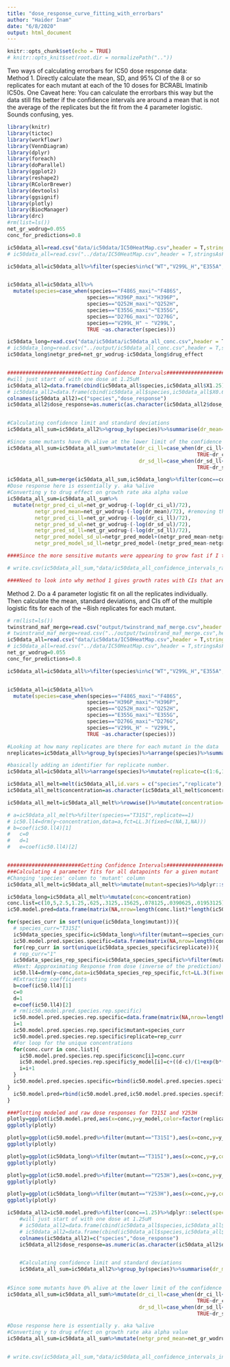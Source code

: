 ```yaml
---
title: "dose_response_curve_fitting_with_errorbars"
author: "Haider Inam"
date: "6/8/2020"
output: html_document
---
```


```r
knitr::opts_chunk$set(echo = TRUE)
# knitr::opts_knit$set(root.dir = normalizePath(".."))
```
Two ways of calculating errorbars for IC50 dose response data:  
Method 1. Directly calculate the mean, SD, and 95% CI of the 8 or so replicates for each mutant at each of the 10 doses for BCRABL Imatinib IC50s. One Caveat here: You can calculate the errorbars this way but the data still fits better if the confidence intervals are around a mean that is not the average of the replicates but the fit from the 4 parameter logistic. Sounds confusing, yes.
```r
library(knitr)
library(tictoc)
library(workflowr)
library(VennDiagram)
library(dplyr)
library(foreach)
library(doParallel)
library(ggplot2)
library(reshape2)
library(RColorBrewer)
library(devtools)
library(ggsignif)
library(plotly)
library(BiocManager)
library(drc)
#rm(list=ls())
net_gr_wodrug=0.055
conc_for_predictions=0.8

ic50data_all=read.csv("data/ic50data/IC50HeatMap.csv",header = T,stringsAsFactors = F)
# ic50data_all=read.csv("../data/IC50HeatMap.csv",header = T,stringsAsFactors = F)

ic50data_all=ic50data_all%>%filter(species%in%c("WT","V299L_H","E355A","D276G_maxi","H396R","F317L","F359I","E459K","G250E","F359C","F359V","M351T","L248V","E355G_maxi","Q252H_maxi","Y253F","F486S_maxi","H396P_maxi","E255K","Y253H","T315I","E255V"))


ic50data_all=ic50data_all%>%
  mutate(species=case_when(species=="F486S_maxi"~"F486S",
                          species=="H396P_maxi"~"H396P",
                          species=="Q252H_maxi"~"Q252H",
                          species=="E355G_maxi"~"E355G",
                          species=="D276G_maxi"~"D276G",
                          species=="V299L_H" ~ "V299L",
                          TRUE ~as.character(species)))

ic50data_long=read.csv("data/ic50data/ic50data_all_conc.csv",header = T,stringsAsFactors = F)
# ic50data_long=read.csv("../output/ic50data_all_conc.csv",header = T,stringsAsFactors = F)
ic50data_long$netgr_pred=net_gr_wodrug-ic50data_long$drug_effect


########################Getting Confidence Intervals########################
#will just start of with one dose at 1.25uM
ic50data_all2=data.frame(cbind(ic50data_all$species,ic50data_all$X1.25))
# ic50data_all2=data.frame(cbind(ic50data_all$species,ic50data_all$X0.625))
colnames(ic50data_all2)=c("species","dose_response")
ic50data_all2$dose_response=as.numeric(as.character(ic50data_all2$dose_response))


#Calculating confidence limit and standard deviations
ic50data_all_sum=ic50data_all2%>%group_by(species)%>%summarise(dr_mean=mean(dose_response),dr_ci_ul=dr_mean+1.96*sd(dose_response)*sqrt(n()),dr_ci_ll=dr_mean-1.96*sd(dose_response)*sqrt(n()),dr_sd_ul=dr_mean+sd(dose_response),dr_sd_ll=dr_mean-sd(dose_response))

#Since some mutants have 0% alive at the lower limit of the confidence interval, I'm converting those to 0
ic50data_all_sum=ic50data_all_sum%>%mutate(dr_ci_ll=case_when(dr_ci_ll<=0~0,
                                                              TRUE~dr_ci_ll),
                                           dr_sd_ll=case_when(dr_sd_ll<=0~0,
                                                              TRUE~dr_sd_ll))

ic50data_all_sum=merge(ic50data_all_sum,ic50data_long%>%filter(conc==conc_for_predictions)%>%dplyr::select(mutant,netgr_pred_model=netgr_pred),by.x="species",by.y="mutant")
#Dose response here is essentially y. aka %alive
#Converting y to drug effect on growth rate aka alpha value
ic50data_all_sum=ic50data_all_sum%>%
  mutate(netgr_pred_ci_ul=net_gr_wodrug-(-log(dr_ci_ul)/72),
         netgr_pred_mean=net_gr_wodrug-(-log(dr_mean)/72), #removing this because we want netgr_mean to be derived from the logistic fit
         netgr_pred_ci_ll=net_gr_wodrug-(-log(dr_ci_ll)/72),
         netgr_pred_sd_ul=net_gr_wodrug-(-log(dr_sd_ul)/72),
         netgr_pred_sd_ll=net_gr_wodrug-(-log(dr_sd_ll)/72),
         netgr_pred_model_sd_ul=netgr_pred_model+(netgr_pred_mean-netgr_pred_sd_ll),
         netgr_pred_model_sd_ll=netgr_pred_model-(netgr_pred_mean-netgr_pred_sd_ll))

####Since the more sensitive mutants were appearing to grow fast if I take the raw IC50 predicted growth rates, I am going to instead take the predicted growth rates from the IC50s that were fit on a 4-parameter logistic. To get standard deviations, I will just add/subtract the standard deviations from the regular plots.

# write.csv(ic50data_all_sum,"data/ic50data_all_confidence_intervals_raw_data.csv")

####Need to look into why method 1 gives growth rates with CIs that are evenly spread from the mean. I think this is because of this peculiar calculation netgr_pred_model_sd_ul=netgr_pred_model+(netgr_pred_mean-netgr_pred_sd_ll)
```




Method 2. Do a 4 parameter logistic fit on all the replicates individually. Then calculate the mean, standard deviations, and CIs off of the multiple logistic fits for each of the ~8ish replicates for each mutant.
```r
# rm(list=ls())
twinstrand_maf_merge=read.csv("output/twinstrand_maf_merge.csv",header = T,stringsAsFactors = F)
# twinstrand_maf_merge=read.csv("../output/twinstrand_maf_merge.csv",header = T,stringsAsFactors = F)
ic50data_all=read.csv("data/ic50data/IC50HeatMap.csv",header = T,stringsAsFactors = F)
# ic50data_all=read.csv("../data/IC50HeatMap.csv",header = T,stringsAsFactors = F)
net_gr_wodrug=0.055
conc_for_predictions=0.8

ic50data_all=ic50data_all%>%filter(species%in%c("WT","V299L_H","E355A","D276G_maxi","H396R","F317L","F359I","E459K","G250E","F359C","F359V","M351T","L248V","E355G_maxi","Q252H_maxi","Y253F","F486S_maxi","H396P_maxi","E255K","Y253H","T315I","E255V"))


ic50data_all=ic50data_all%>%
  mutate(species=case_when(species=="F486S_maxi"~"F486S",
                          species=="H396P_maxi"~"H396P",
                          species=="Q252H_maxi"~"Q252H",
                          species=="E355G_maxi"~"E355G",
                          species=="D276G_maxi"~"D276G",
                          species=="V299L_H" ~ "V299L",
                          TRUE ~as.character(species)))

#Looking at how many replicates are there for each mutant in the data
nreplicates=ic50data_all%>%group_by(species)%>%arrange(species)%>%summarize(replicates=n())

#basically adding an identifier for replicate number.
ic50data_all=ic50data_all%>%arrange(species)%>%mutate(replicate=c(1:6,1:6,1:8,1:6,1:6,1:6,1:6,1:6,1:6,1:6,1:6,1:8,1:6,1:6,1:6,1:6,1:6,1:8,1:20,1:6,1:6))

ic50data_all_melt=melt(ic50data_all,id.vars = c("species","replicate"),measure.vars =c("X10","X5","X2.5","X1.25","X0.625","X0.3125","X0.15625","X0.078125","X0.0390625","X0.01953125") ,variable.name = "concentration",value.name = "y")
ic50data_all_melt$concentration=as.character(ic50data_all_melt$concentration)

ic50data_all_melt=ic50data_all_melt%>%rowwise()%>%mutate(concentration=as.numeric(strsplit(concentration,"X")[[1]][2]))

# a=ic50data_all_melt%>%filter(species=="T315I",replicate==1)
# ic50.ll4=drm(y~concentration,data=a,fct=LL.3(fixed=c(NA,1,NA)))
# b=coef(ic50.ll4)[1]
#   c=0
#   d=1
#   e=coef(ic50.ll4)[2]


########################Getting Confidence Intervals########################
###Calculating 4 parameter fits for all datapoints for a given mutant
#Changing 'species' column to 'mutant' column
ic50data_all_melt=ic50data_all_melt%>%mutate(mutant=species)%>%dplyr::select(!species)

ic50data_long=ic50data_all_melt%>%mutate(conc=concentration)
conc.list=c(10,5,2.5,1.25,.625,.3125,.15625,.078125,.0390625,.01953125)
ic50.model.pred=data.frame(matrix(NA,nrow=length(conc.list)*length(ic50data_all$species),ncol=0))

for(species_curr in sort(unique(ic50data_long$mutant))){
  # species_curr="T315I"
  ic50data_species_specific=ic50data_long%>%filter(mutant==species_curr)
  ic50.model.pred.species.specific=data.frame(matrix(NA,nrow=length(conc.list)*length(unique(ic50data_long$mutant)),ncol=0))
  for(rep_curr in sort(unique(ic50data_species_specific$replicate))){
  # rep_curr="1"
  ic50data_species_rep_specific=ic50data_species_specific%>%filter(mutant==species_curr,replicate==rep_curr)
  #Next: Appproximating Response from dose (inverse of the prediction)
  ic50.ll4=drm(y~conc,data=ic50data_species_rep_specific,fct=LL.3(fixed=c(NA,1,NA)))
  #Extracting coefficients
  b=coef(ic50.ll4)[1]
  c=0
  d=1
  e=coef(ic50.ll4)[2]
  # rm(ic50.model.pred.species.rep.specific)
  ic50.model.pred.species.rep.specific=data.frame(matrix(NA,nrow=length(conc.list),ncol=0))
  i=1
  ic50.model.pred.species.rep.specific$mutant=species_curr
  ic50.model.pred.species.rep.specific$replicate=rep_curr
  #For loop for the unique concentrations
  for(conc.curr in conc.list){
    ic50.model.pred.species.rep.specific$conc[i]=conc.curr
    ic50.model.pred.species.rep.specific$y_model[i]=c+((d-c)/(1+exp(b*(log(conc.curr)-log(e)))))
    i=i+1
  }
  ic50.model.pred.species.specific=rbind(ic50.model.pred.species.specific,ic50.model.pred.species.rep.specific)
}
  ic50.model.pred=rbind(ic50.model.pred,ic50.model.pred.species.specific)
}

###Plotting modeled and raw dose responses for T315I and Y253H 
plotly=ggplot(ic50.model.pred,aes(x=conc,y=y_model,color=factor(replicate)))+geom_point()+geom_line()+scale_x_continuous(trans="log10")+facet_wrap(~mutant)
ggplotly(plotly)

plotly=ggplot(ic50.model.pred%>%filter(mutant=="T315I"),aes(x=conc,y=y_model,color=factor(replicate)))+geom_point()+geom_line()+scale_x_continuous(trans="log10")
ggplotly(plotly)

plotly=ggplot(ic50data_long%>%filter(mutant=="T315I"),aes(x=conc,y=y,color=factor(replicate)))+geom_point()+geom_line()+scale_x_continuous(trans="log10")
ggplotly(plotly)

plotly=ggplot(ic50.model.pred%>%filter(mutant=="Y253H"),aes(x=conc,y=y_model,color=factor(replicate)))+geom_point()+geom_line()+scale_x_continuous(trans="log10")
ggplotly(plotly)

plotly=ggplot(ic50data_long%>%filter(mutant=="Y253H"),aes(x=conc,y=y,color=factor(replicate)))+geom_point()+geom_line()+scale_x_continuous(trans="log10")
ggplotly(plotly)

ic50data_all2=ic50.model.pred%>%filter(conc==1.25)%>%dplyr::select(species=mutant,y_model)
    #will just start of with one dose at 1.25uM
    # ic50data_all2=data.frame(cbind(ic50data_all$species,ic50data_all$X1.25))
    # ic50data_all2=data.frame(cbind(ic50data_all$species,ic50data_all$X0.625))
    colnames(ic50data_all2)=c("species","dose_response")
    ic50data_all2$dose_response=as.numeric(as.character(ic50data_all2$dose_response))


    #Calculating confidence limit and standard deviations
    ic50data_all_sum=ic50data_all2%>%group_by(species)%>%summarise(dr_mean=mean(dose_response),dr_ci_ul=dr_mean+1.96*sd(dose_response)*sqrt(n()),dr_ci_ll=dr_mean-1.96*sd(dose_response)*sqrt(n()),dr_sd_ul=dr_mean+sd(dose_response),dr_sd_ll=dr_mean-sd(dose_response))
  

#Since some mutants have 0% alive at the lower limit of the confidence interval, I'm converting those to 0
ic50data_all_sum=ic50data_all_sum%>%mutate(dr_ci_ll=case_when(dr_ci_ll<=0~0,
                                                              TRUE~dr_ci_ll),
                                           dr_sd_ll=case_when(dr_sd_ll<=0~0,
                                                              TRUE~dr_sd_ll))

#Dose response here is essentially y. aka %alive
#Converting y to drug effect on growth rate aka alpha value
ic50data_all_sum=ic50data_all_sum%>%mutate(netgr_pred_mean=net_gr_wodrug-(-log(dr_mean)/72),netgr_pred_ci_ul=net_gr_wodrug-(-log(dr_ci_ul)/72),netgr_pred_ci_ll=net_gr_wodrug-(-log(dr_ci_ll)/72),netgr_pred_sd_ul=net_gr_wodrug-(-log(dr_sd_ul)/72),netgr_pred_sd_ll=net_gr_wodrug-(-log(dr_sd_ll)/72))


# write.csv(ic50data_all_sum,"data/ic50data_all_confidence_intervals_individual_logistic_fits.csv")

```
